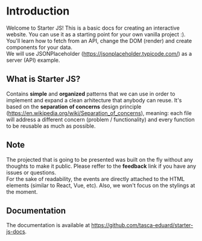 # Introduction
 
Welcome to Starter JS! This is a basic docs for creating an interactive website. You can use it as a starting point for your own vanilla project :). You'll learn how to fetch from an API, change the DOM (render) and create components for your data.  
We will use JSONPlaceholder (https://jsonplaceholder.typicode.com/) as a server (API) example.

## What is Starter JS?

Contains **simple** and **organized** patterns that we can use in order to implement and expand a clean arhitecture that anybody can reuse. It's based on the **separation of concerns** design principle (https://en.wikipedia.org/wiki/Separation_of_concerns), meaning: each file will address a different concern (problem / functionality) and every function to be reusable as much as possible.   
   
## Note
The projected that is going to be presented was built on the fly without any thoughts to make it public. Please reffer to the **feedback** link if you have any issues or questions.  
For the sake of readability, the events are directly attached to the HTML elements (similar to React, Vue, etc).
Also, we won't focus on the stylings at the moment.  

## Documentation 

The documentation is available at https://github.com/tasca-eduard/starter-js-docs.
 